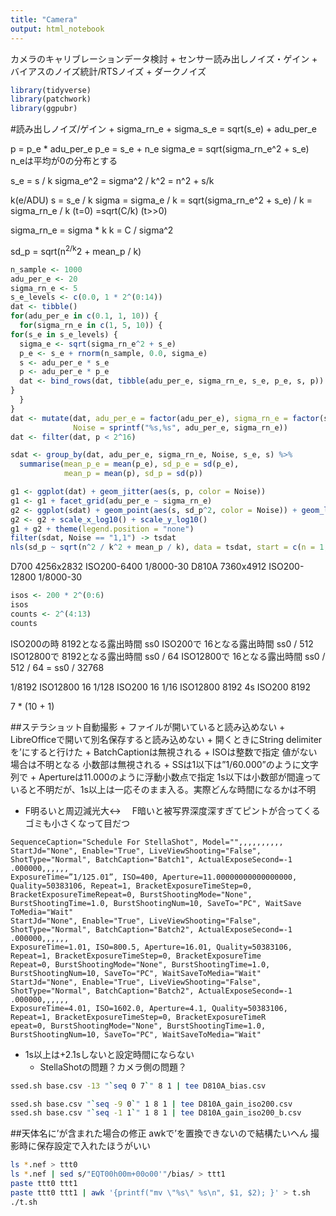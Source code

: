 ---
title: "Camera"
output: html_notebook
---

カメラのキャリブレーションデータ検討
+ センサー読み出しノイズ・ゲイン
+ バイアスのノイズ統計/RTSノイズ
+ ダークノイズ

```{r setup}
library(tidyverse)
library(patchwork)
library(ggpubr)
```

#読み出しノイズ/ゲイン
+ sigma_rn_e
+ sigma_s_e = sqrt(s_e)
+ adu_per_e

p = p_e * adu_per_e
p_e = s_e + n_e
sigma_e = sqrt(sigma_rn_e^2 + s_e)
n_eは平均が0の分布とする

s_e = s / k
sigma_e^2 = sigma^2 / k^2 = n^2 + s/k

k(e/ADU)
s = s_e / k
sigma = sigma_e / k = sqrt(sigma_rn_e^2 + s_e) / k
= sigma_rn_e / k (t=0)
=sqrt(C/k) (t>>0)

sigma_rn_e = sigma * k
k = C / sigma^2

sd_p = sqrt(n^2/k^2 + mean_p / k)
```{r fig.width = 6, fig.height = 4, out.width="100%"}
n_sample <- 1000
adu_per_e <- 20
sigma_rn_e <- 5
s_e_levels <- c(0.0, 1 * 2^(0:14))
dat <- tibble()
for(adu_per_e in c(0.1, 1, 10)) {
  for(sigma_rn_e in c(1, 5, 10)) {
for(s_e in s_e_levels) {
  sigma_e <- sqrt(sigma_rn_e^2 + s_e)
  p_e <- s_e + rnorm(n_sample, 0.0, sigma_e)
  s <- adu_per_e * s_e
  p <- adu_per_e * p_e
  dat <- bind_rows(dat, tibble(adu_per_e, sigma_rn_e, s_e, p_e, s, p))
}
  }
}
dat <- mutate(dat, adu_per_e = factor(adu_per_e), sigma_rn_e = factor(sigma_rn_e),
              Noise = sprintf("%s,%s", adu_per_e, sigma_rn_e))
dat <- filter(dat, p < 2^16)

sdat <- group_by(dat, adu_per_e, sigma_rn_e, Noise, s_e, s) %>%
  summarise(mean_p_e = mean(p_e), sd_p_e = sd(p_e),
            mean_p = mean(p), sd_p = sd(p))

g1 <- ggplot(dat) + geom_jitter(aes(s, p, color = Noise))
g1 <- g1 + facet_grid(adu_per_e ~ sigma_rn_e)
g2 <- ggplot(sdat) + geom_point(aes(s, sd_p^2, color = Noise)) + geom_line(aes(s, sd_p^2, color = Noise))
g2 <- g2 + scale_x_log10() + scale_y_log10()
g1 + g2 + theme(legend.position = "none")
filter(sdat, Noise == "1,1") -> tsdat
nls(sd_p ~ sqrt(n^2 / k^2 + mean_p / k), data = tsdat, start = c(n = 1, k = 1))

```

D700  4256x2832 ISO200-6400  1/8000-30
D810A 7360x4912 ISO200-12800 1/8000-30


```{r}
isos <- 200 * 2^(0:6)
isos
counts <- 2^(4:13)
counts
```

ISO200の時 8192となる露出時間 ss0
ISO200で   16となる露出時間 ss0 / 512
ISO12800で 8192となる露出時間 ss0 / 64
ISO12800で 16となる露出時間 ss0 / 512 / 64 = ss0 / 32768

1/8192 ISO12800 16
1/128  ISO200   16
1/16   ISO12800 8192
4s     ISO200   8192

7 * (10 + 1)

##ステラショット自動撮影
+ ファイルが開いていると読み込めない
+ LibreOfficeで開いて別名保存すると読み込めない
    + 開くときにString delimiterを'にすると行けた
+ BatchCaptionは無視される
+ ISOは整数で指定 値がない場合は不明となる 小数部は無視される
+ SSは1以下は"1/60.000"のように文字列で
+ Apertureは11.000のように浮動小数点で指定
  1s以下は小数部が間違っていると不明だが、1s以上は一応そのまま入る。実際どんな時間になるかは不明

+ F明るいと周辺減光大<->
　F暗いと被写界深度深すぎてピントが合ってくる　ゴミも小さくなって目だつ

```
SequenceCaption="Schedule For StellaShot", Model="",,,,,,,,,,
StartJd="None", Enable="True", LiveViewShooting="False", ShotType="Normal", BatchCaption="Batch1", ActualExposeSecond=-1
.000000,,,,,,
ExposureTime=”1/125.01”, ISO=400, Aperture=11.00000000000000000, Quality=50383106, Repeat=1, BracketExposureTimeStep=0,
BracketExposureTimeRepeat=0, BurstShootingMode="None", BurstShootingTime=1.0, BurstShootingNum=10, SaveTo="PC", WaitSave
ToMedia="Wait"
StartJd="None", Enable="True", LiveViewShooting="False", ShotType="Normal", BatchCaption="Batch2", ActualExposeSecond=-1
.000000,,,,,,
ExposureTime=1.01, ISO=800.5, Aperture=16.01, Quality=50383106, Repeat=1, BracketExposureTimeStep=0, BracketExposureTime
Repeat=0, BurstShootingMode="None", BurstShootingTime=1.0, BurstShootingNum=10, SaveTo="PC", WaitSaveToMedia="Wait"
StartJd="None", Enable="True", LiveViewShooting="False", ShotType="Normal", BatchCaption="Batch2", ActualExposeSecond=-1
.000000,,,,,,
ExposureTime=4.01, ISO=1602.0, Aperture=4.1, Quality=50383106, Repeat=1, BracketExposureTimeStep=0, BracketExposureTimeR
epeat=0, BurstShootingMode="None", BurstShootingTime=1.0, BurstShootingNum=10, SaveTo="PC", WaitSaveToMedia="Wait"

```

+ 1s以上は+2.1sしないと設定時間にならない
    + StellaShotの問題？カメラ側の問題？
    
```{bash}
ssed.sh base.csv -13 "`seq 0 7`" 8 1 | tee D810A_bias.csv

ssed.sh base.csv "`seq -9 0`" 1 8 1 | tee D810A_gain_iso200.csv
ssed.sh base.csv "`seq -1 1`" 1 8 1 | tee D810A_gain_iso200_b.csv

```

##天体名に'が含まれた場合の修正
awkで'を置換できないので結構たいへん
撮影時に保存設定で入れたほうがいい

```{bash}
ls *.nef > ttt0
ls *.nef | sed s/"EQT00h00m+00o00'"/bias/ > ttt1
paste ttt0 ttt1
paste ttt0 ttt1 | awk '{printf("mv \"%s\" %s\n", $1, $2); }' > t.sh
./t.sh

```

